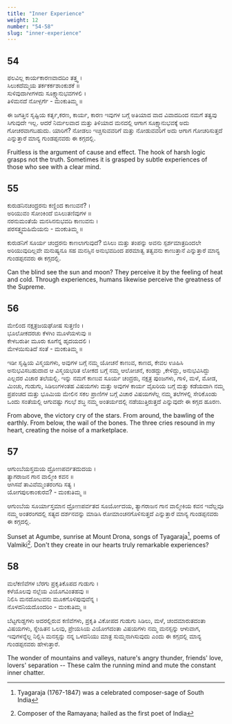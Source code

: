 ```yaml
---
title: "Inner Experience"
weight: 12
number: "54-58"
slug: "inner-experience"
---
```


## 54

ಫಲವಿಲ್ಲ ಕಾರ್ಯಕಾರಣವಾದದಿಂ ತತ್ತ್ವ ।  
ಸಿಲುಕದೆಮ್ಮಯ ತರ್ಕಕರ್ಕಶಾಂಕುಶಕೆ ॥  
ಸುಳಿವುದಾಗೀಗಳದು ಸೂಕ್ಷ್ಮಾನುಭವಗಳಲಿ ।  
ತಿಳಿಮನದೆ ನೋಳ್ಪರ್ಗೆ - ಮಂಕುತಿಮ್ಮ ॥

ಈ ಜಗತ್ತಿನ ಸೃಷ್ಟಿಯ ಕರ್ತೃ,ಕರಣ, ಕಾರ್ಯ, ಕಾರಣ ಇವುಗಳ ಬಗ್ಗೆ ಅತಿಯಾದ ವಾದ ವಿವಾದದಿಂದ ನಮಗೆ ತತ್ವವು ಸಿಗುವುದೇ ಇಲ್ಲ. ಆದರೆ ನಿರ್ಮಲವಾದ ಮತ್ತು ತಿಳಿಯಾದ ಮನದಲ್ಲಿ ಆಗಾಗ ಸೂಕ್ಷ್ಮಾನುಭವಕ್ಕೆ ಅದು ಗೋಚರವಾಗಬಹುದು. ಯಾರಿಗೆ? ನೋಡಲು ಇಚ್ಚಿಸುವವರಿಗೆ ಮತ್ತು ನೋಡುವವರಿಗೆ ಅದು ಆಗಾಗ ಗೋಚರಿಸುತ್ತದೆ ಎನ್ನುತ್ತಾರೆ ಮಾನ್ಯ ಗುಂಡಪ್ಪನವರು ಈ ಕಗ್ಗದಲ್ಲಿ.

Fruitless is the argument of cause and effect. The hook of harsh logic grasps not the truth. Sometimes it is grasped by subtle experiences of those who see with a clear mind.

## 55

ಕುರುಡನಿನಚಂದ್ರರನು ಕಣ್ಣಿಂದ ಕಾಣುವನೆ? ।  
ಅರಿಯುವಂ ಸೋಂಕಿಂದೆ ಬಿಸಿಲುತಣಿವುಗಳ ॥  
ನರನುಮಂತೆಯೆ ಮನಸಿನನುಭವದಿ ಕಾಣುವನು ।  
ಪರಸತ್ತ್ವಮಹಿಮೆಯನು - ಮಂಕುತಿಮ್ಮ ॥

ಕುರುಡನಿಗೆ ಸೂರ್ಯ ಚಂದ್ರರನು ಕಾಣಲಾಗುವುದೆ? ಬಿಸಿಲು ಮತ್ತು ತಂಪನ್ನು ಅವನು ಸ್ಪರ್ಶಮಾತ್ರದಿಂದಲೇ ಅರಿಯುವುದಿಲ್ಲವೇ ಮನುಷ್ಯನೂ ಸಹ ಮನಸ್ಸಿನ ಅನುಭವದಿಂದ ಪರಮಾತ್ವ ತತ್ವವನು ಕಾಣುತ್ತಾನೆ ಎನ್ನುತ್ತಾರೆ ಮಾನ್ಯ ಗುಂಡಪ್ಪನವರು ಈ ಕಗ್ಗದಲ್ಲಿ.

Can the blind see the sun and moon? They perceive it by the feeling of heat and cold. Through experiences, humans likewise perceive the greatness of the Supreme.

## 56

ಮೇಲಿಂದ ನಕ್ಷತ್ರಜಯಘೋಷ ಸುತ್ತಣಿಂ ।  
ಭೂಲೋಕದರಚು ಕೆಳಗಿಂ ಮೂಳೆಯಳುವು ॥  
ಕೇಳಬರುತೀ ಮೂರು ಕೂಗೆನ್ನ ಹೃದಯದಲಿ ।  
ಮೇಳಯಿಸುತಿದೆ ಸಂತೆ - ಮಂಕುತಿಮ್ಮ ॥

ಇಡೀ ಸೃಷ್ಟಿಯ ವಿಸ್ಮಯಗಳು, ಅವುಗಳ ಬಗ್ಗೆ ನಮ್ಮ ಯೋಚನೆ ಕಾಣುವ, ಕಾಣದ, ಕೇವಲ ಊಹಿಸಿ ಅನುಭವಿಸಬಹುದಾದ ಆ ವಿಸ್ಮಯಭರಿತ ಲೋಕದ ಬಗ್ಗೆ ನಮ್ಮ ಆಲೋಚನೆ, ಕಂಡದ್ದು ,ಕೇಳಿದ್ದು, ಅನುಭವಿಸಿದ್ದು ಎಲ್ಲದರ ವಿಚಾರ ತಲೆಯಲ್ಲಿ. ಇನ್ನು ನಮಗೆ ಕಾಣುವ ಸೂರ್ಯ ಚಂದ್ರರು, ನಕ್ಷತ್ರ ಪುಂಜಗಳು, ಗಾಳಿ, ಮಳೆ, ಮೋಡ, ಮಿಂಚು, ಗುಡುಗು, ಸಿಡಿಲುಗಳಂತಹ ವಿಷಯಗಳು ಮತ್ತು ಅವುಗಳ ಕಾರ್ಯ ವೈಖರಿಯ ಬಗ್ಗೆ ಮತ್ತು ಕಡೆಯದಾಗಿ ನಮ್ಮ ಪ್ರಪಂಚದ ಮತ್ತು ಭೂಮಿಯ ಮೇಲಿನ ಸಕಲ ಪ್ರಾಣಿಗಳ ಬಗ್ಗೆ ವಿಚಾರ ವಿಷಯಗಳೆಲ್ಲ ನಮ್ಮ ತಲೆಗಳಲ್ಲಿ ಸೇರಿಕೊಂಡು ಒಂದು ಸಂತೆಯಲ್ಲಿ ಆಗುವಷ್ಟು ಗಲಭೆ ಶಬ್ಧ ನಮ್ಮ ಅಂತರ್ಯದಲ್ಲಿ ನಡೆಯುತ್ತಿರುತ್ತದೆ ಎನ್ನುವುದೇ ಈ ಕಗ್ಗದ ಹೂರಣ.

From above, the victory cry of the stars. From around, the bawling of the earthly. From below, the wail of the bones. The three cries resound in my heart, creating the noise of a marketplace.

## 57

ಆಗುಂಬೆಯಸ್ತಮಯ ದ್ರೋಣಪರ್ವತದುದಯ ।  
ತ್ಯಾಗರಾಜನ ಗಾನ ವಾಲ್ಮೀಕಿ ಕವನ ॥  
ಆಗಿಸವೆ ತಾವಿವೆಮ್ಮಂತರಂಗದಿ ಸತ್ಯ ।  
ಯೋಗಪುಲಕಾಂಕುರವ? - ಮಂಕುತಿಮ್ಮ ॥

ಆಗುಂಬೆಯ ಸೂರ್ಯಾಸ್ತಮಾನ ದ್ರೋಣಪರ್ವತದ ಸೂರ್ಯೋದಯ, ತ್ಯಾಗರಾಜನ ಗಾನ ವಾಲ್ಮೀಕಿಯ ಕವನ ಇವೆಲ್ಲವೂ ನಮ್ಮ ಅಂತರಂಗದಲ್ಲಿ ಸತ್ಯದ ದರ್ಶನವನ್ನು ಮಾಡಿಸಿ ರೋಮಾಂಚನಗೊಳಿಸುತ್ತದೆ ಎನ್ನುತ್ತಾರೆ ಮಾನ್ಯ ಗುಂಡಪ್ಪನವರು ಈ ಕಗ್ಗದಲ್ಲಿ.

Sunset at Agumbe, sunrise at Mount Drona, songs of Tyagaraja[^20], poems of Valmiki[^21]. Don't they create in our hearts truly remarkable experiences?

## 58

ಮಲೆಕಣಿವೆಗಳ ಬೆರಗು ಪ್ರಕೃತಿಕೊಪದ ಗುಡುಗು ।  
ಕಳೆಯೊಲವು ನಲ್ಲೆಯ ವಿಯೊಗವಿಂತಹವು ॥  
ನಿಲಿಸಿ ಮನದೋಟವನು ಮೂಕಗೊಳಿಪುವುವೆನ್ನ ।  
ನೊಳದನಿಯದೊಂದರಿಂ - ಮಂಕುತಿಮ್ಮ ॥

ಬೆಟ್ಟಗುಡ್ಡಗಳು ಅದರಲ್ಲಿರುವ ಕಣಿವೆಗಳು, ಪ್ರಕೃತಿ ವಿಕೋಪದ ಗುಡುಗು ಸಿಡಿಲು, ಮಳೆ, ಚಂದಮಾರುತದಂತಾ ವಿಷಯಗಳು, ಸ್ನೇಹಿತನ ಒಲವು, ಪ್ರೇಯಸಿಯ ವಿಯೋಗದಂತಾ ವಿಷಯಗಳು ನಮ್ಮ ಮನಸ್ಸನ್ನು ಆಳುವಾಗ, ಇವುಗಳನ್ನೆಲ್ಲ ನಿಲ್ಲಿಸಿ ಮನಸ್ಸನ್ನು ನನ್ನ ಒಳದನಿಯು ಮಾತ್ರ ಸುಮ್ಮನಾಗಿಸುವುದು ಎಂದು ಈ ಕಗ್ಗದಲ್ಲಿ ಮಾನ್ಯ ಗುಂಡಪ್ಪನವರು ಹೇಳುತ್ತಾರೆ.

The wonder of mountains and valleys, nature's angry thunder, friends' love, lovers' separation -- These calm the running mind and mute the constant inner chatter.

[^20]: Tyagaraja (1767-1847) was a celebrated composer-sage of South India
[^21]: Composer of the Ramayana; hailed as the first poet of India
